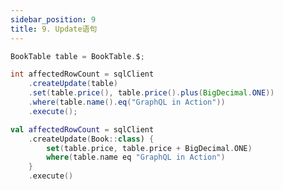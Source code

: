```yaml
---
sidebar_position: 9
title: 9. Update语句
---
```



<Tabs groupId="language">
<TabItem value="java" label="Java">

```java
BookTable table = BookTable.$;

int affectedRowCount = sqlClient
    .createUpdate(table)
    .set(table.price(), table.price().plus(BigDecimal.ONE))
    .where(table.name().eq("GraphQL in Action"))
    .execute();
```

</TabItem>
<TabItem value="kotlin" label="Kotlin">

```kotlin
val affectedRowCount = sqlClient
    .createUpdate(Book::class) {
        set(table.price, table.price + BigDecimal.ONE)
        where(table.name eq "GraphQL in Action")
    }
    .execute()
```

</TabItem>
</Tabs>